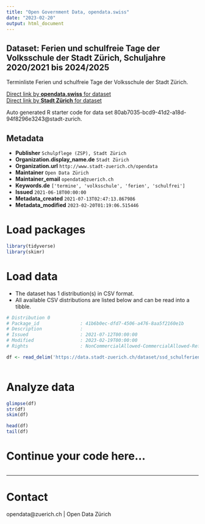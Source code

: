 ```yaml
---
title: "Open Government Data, opendata.swiss"
date: "2023-02-20"
output: html_document
---
```


## Dataset: Ferien und schulfreie Tage der Volksschule der Stadt Zürich, Schuljahre 2020/2021 bis 2024/2025

Terminliste Ferien und schulfreie Tage der Volksschule der Stadt Zürich.

[Direct link by **opendata.swiss** for dataset](https://opendata.swiss/de/dataset/ferien-und-schulfreie-tage-der-volksschule-der-stadt-zurich-schuljahre-2020-2021-bis-2024-2025)<br>
[Direct link by **Stadt Zürich** for dataset](https://data.stadt-zuerich.ch/dataset/ssd_schulferien)

Auto generated R starter code for data set 80ab7035-bcd9-41d2-a18d-94f8296e3243@stadt-zurich.

## Metadata

- **Publisher** `Schulpflege (ZSP), Stadt Zürich`
- **Organization.display_name.de** `Stadt Zürich`
- **Organization.url** `http://www.stadt-zuerich.ch/opendata`
- **Maintainer** `Open Data Zürich`
- **Maintainer_email** `opendata@zuerich.ch`
- **Keywords.de** `['termine', 'volksschule', 'ferien', 'schulfrei']`
- **Issued** `2021-06-18T00:00:00`
- **Metadata_created** `2021-07-13T02:47:13.867986`
- **Metadata_modified** `2023-02-20T01:19:06.515446`


# Load packages

```r

library(tidyverse)
library(skimr)

```

# Load data

-   The dataset has 1 distribution(s) in CSV format.
-   All available CSV distributions are listed below and can be read into a tibble.

```r

# Distribution 0
# Package_id               : 41b6b0ec-dfd7-4506-a476-8aa5f2160e1b
# Description              : 
# Issued                   : 2021-07-12T00:00:00
# Modified                 : 2023-02-19T00:00:00
# Rights                   : NonCommercialAllowed-CommercialAllowed-ReferenceNotRequired

df <- read_delim('https://data.stadt-zuerich.ch/dataset/ssd_schulferien/download/schulferien.csv')



```

# Analyze data

```r

glimpse(df)
str(df)
skim(df)

head(df)
tail(df)

```

# Continue your code here...

```r

```

------------------------------------------------------------------------

# Contact

opendata@zuerich.ch | Open Data Zürich
